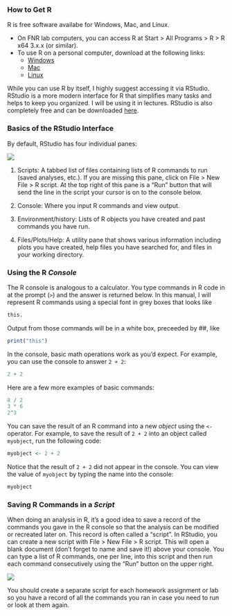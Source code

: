 ### How to Get R

R is free software availabe for Windows, Mac, and Linux. 

 - On FNR lab computers, you can access R at Start > All Programs > R > R x64 3.x.x (or similar).
 - To use R on a personal computer, download at the following links: 
    - [Windows](https://cran.r-project.org/bin/windows/base/)
    - [Mac](https://cran.r-project.org/bin/macosx/)
    - [Linux](https://cran.r-project.org/bin/linux/)
  
While you can use R by itself, I highly suggest accessing it via RStudio. RStudio is a more modern interface for R that simplifies many tasks and helps to keep you organized. I will be using it in lectures. RStudio is also completely free and can be downloaded [here](https://www.rstudio.com/products/rstudio/download/). 

### Basics of the RStudio Interface

By default, RStudio has four individual panes:

![](images/rstudio_layout.png)

1. Scripts: A tabbed list of files containing lists of R commands to run (saved analyses, etc.). If you are missing this pane, click on File > New File > R script. At the top right of this pane is a "Run" button that will send the line in the script your cursor is on to the console below.

2. Console: Where you input R commands and view output.

3. Environment/history: Lists of R objects you have created and past commands you have run.

4. Files/Plots/Help: A utility pane that shows various information including plots you have created, help files you have searched for, and files in your working directory.

### Using the R *Console*

The R console is analogous to a calculator. You type commands in R code in at the prompt (`>`) and the answer is returned below. In this manual, I will represent R commands using a special font in grey boxes that looks like 

```r
this.
```

Output from those commands will be in a white box, preceeded by ##, like

```r
print("this")
```

In the console, basic math operations work as you'd expect. For example, you can use the console to answer `2 + 2`:

```r
2 + 2
```

Here are a few more examples of basic commands:

```r
8 / 2 
3 * 6
2^3
```

You can save the result of an R command into a new *object* using the `<-` operator. For example, to save the result of `2 + 2` into an object called `myobject`, run the following code:

```r
myobject <- 2 + 2
```

Notice that the result of `2 + 2` did not appear in the console. You can view the value of `myobject` by typing the name into the console:

```r
myobject
```

### Saving R Commands in a *Script*

When doing an analysis in R, it's a good idea to save a record of the commands you gave in the R console so that the analysis can be modified or recreated later on. This record is often called a "script". In RStudio, you can create a new script with File > New File > R script. This will open a blank document (don't forget to name and save it!) above your console. You can type a list of R commands, one per line, into this script and then run each command consecutively using the "Run" button on the upper right.

![](images/script_layout.png)

You should create a separate script for each homework assignment or lab so you have a record of all the commands you ran in case you need to run or look at them again.
